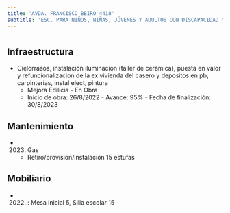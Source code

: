 ```yaml
---
title: 'AVDA. FRANCISCO BEIRO 4418'
subtitle: 'ESC. PARA NIÑOS, NIÑAS, JÓVENES Y ADULTOS CON DISCAPACIDAD MENTAL Y FORMACIÓN INTEGRAL N° 03 N MIR DE TOBAR GARCÍA'
---
```


#
## Infraestructura

* Cielorrasos, instalación iluminacion (taller de cerámica), puesta en valor y refuncionalizacion de la ex vivienda del casero y depositos en pb, carpinterías, instal elect, pintura 
    + Mejora Edilicia - En Obra 
    + Inicio de obra: 26/8/2022 - Avance: 95% - Fecha de finalización: 30/8/2023 






## Mantenimiento

*  (2023) Gas 
    + Retiro/provisíon/instalación 15 estufas





## Mobiliario

*  (2022) : Mesa inicial 5, Silla escolar 15 



